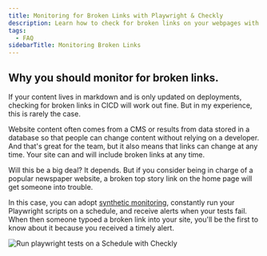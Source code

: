 ```yaml
---
title: Monitoring for Broken Links with Playwright & Checkly
description: Learn how to check for broken links on your webpages with Playwright.
tags:
  - FAQ
sidebarTitle: Monitoring Broken Links
---
```


## Why you should monitor for broken links.

If your content lives in markdown and is only updated on deployments, checking for broken links in CICD will work out 
fine. But in my experience, this is rarely the case.

Website content often comes from a CMS or results from data stored in a database so that people can change content 
without relying on a developer. And that's great for the team, but it also means that links can change at any time. 
Your site can and will include broken links at any time. 

Will this be a big deal? It depends. But if you consider being in charge of a popular newspaper website, a broken top 
story link on the home page will get someone into trouble.

In this case, you can adopt [synthetic monitoring](https://www.checklyhq.com/product/synthetic-monitoring/), constantly run your Playwright scripts on a schedule, and 
receive alerts when your tests fail. When then someone typoed a broken link into your site, you'll be the first to know about it because you received a timely alert.

![Run playwright tests on a Schedule with Checkly](/images/guides/images/checkly-links.png)
